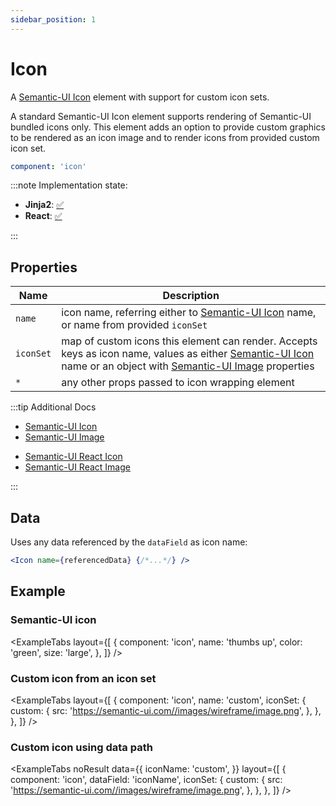 ```yaml
---
sidebar_position: 1
---
```



# Icon

A [Semantic-UI Icon](https://semantic-ui.com/elements/icon.html#/definition) element
with support for custom icon sets.

A standard Semantic-UI Icon element supports rendering of Semantic-UI bundled icons only.
This element adds an option to provide custom graphics to be rendered as an icon image and
to render icons from provided custom icon set.

```yaml
component: 'icon'
```

:::note Implementation state:

- **Jinja2**: [✅](https://github.com/oarepo/oarepo-ui/blob/master/src/oarepo_ui/templates/oarepo_ui/components/icon.html.jinja2)
- **React**: [✅](https://github.com/oarepo/react-generative-ui/blob/master/src/components/basic/Icon.tsx)

:::

## Properties

| Name      | Description                                                                                                                                                                                                                                                                  |
| --------- | ---------------------------------------------------------------------------------------------------------------------------------------------------------------------------------------------------------------------------------------------------------------------------- |
| `name`    | icon name, referring either to [Semantic-UI Icon](https://semantic-ui.com/elements/icon.html#/definition) name, or name from provided `iconSet`                                                                                                                              |
| `iconSet` | map of custom icons this element can render. Accepts keys as icon name, values as either [Semantic-UI Icon](https://semantic-ui.com/elements/icon.html#/definition) name or an object with [Semantic-UI Image](https://semantic-ui.com/elements/image.html#image) properties |
| `*`       | any other props passed to icon wrapping element                                                                                                                                                                                                                              |

:::tip Additional Docs

<Tabs>
<TabItem value="Semantic-UI">

- [Semantic-UI Icon](https://semantic-ui.com/elements/icon.html#/definition)
- [Semantic-UI Image](https://semantic-ui.com/elements/image.html#image)

</TabItem>
<TabItem value="Semantic-UI React">

- [Semantic-UI React Icon](https://react.semantic-ui.com/elements/icon/)
- [Semantic-UI React Image](https://react.semantic-ui.com/elements/image/#types-image)

</TabItem>
</Tabs>

:::

## Data

Uses any data referenced by the `dataField` as icon name:

```jsx
<Icon name={referencedData} {/*...*/} />
```

## Example

### Semantic-UI icon

<ExampleTabs
  layout={[
    {
      component: 'icon',
      name: 'thumbs up',
      color: 'green',
      size: 'large',
    },
  ]}
/>

### Custom icon from an icon set

<ExampleTabs
  layout={[
    {
      component: 'icon',
      name: 'custom',
      iconSet: {
        custom: {
          src: 'https://semantic-ui.com//images/wireframe/image.png',
        },
      },
    },
  ]}
/>

### Custom icon using data path

<ExampleTabs
  noResult
  data={{
    iconName: 'custom',
  }}
  layout={[
    {
      component: 'icon',
      dataField: 'iconName',
      iconSet: {
        custom: {
          src: 'https://semantic-ui.com//images/wireframe/image.png',
        },
      },
    },
  ]}
/>
